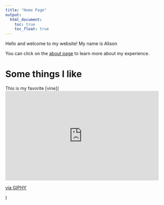 ```yaml
---
title: "Home Page"
output: 
  html_document:
    toc: true
    toc_float: true
---
```


Hello and welcome to my website! My name is Alison  
  
You can click on the [about page](about.html) to learn more about my experience.


# Some things I like
This is my favorite [vine](<iframe src="https://giphy.com/embed/SsGiwZZmdD19S" width="480" height="280" frameBorder="0" class="giphy-embed" allowFullScreen></iframe><p><a href="https://giphy.com/gifs/aldc-SsGiwZZmdD19S">via GIPHY</a></p>)


